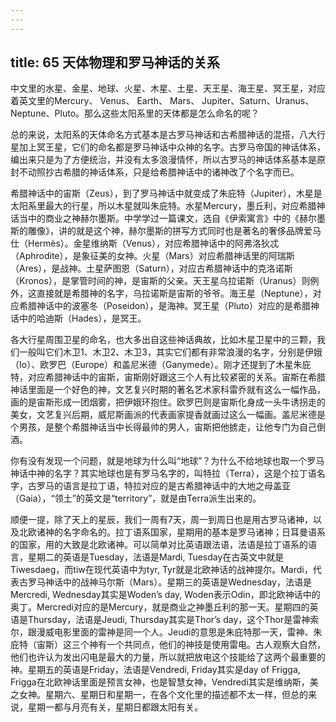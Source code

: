 ```yaml
---
---
---
```

title: 65 天体物理和罗马神话的关系
---




中文里的水星、金星、地球、火星、木星、土星、天王星、海王星、冥王星，对应着英文里的Mercury、 Venus、 Earth、 Mars、 Jupiter、Saturn、Uranus、Neptune、Pluto。那么这些太阳系里的天体都是怎么命名的呢？

总的来说，太阳系的天体命名方式基本是古罗马神话和古希腊神话的混搭，八大行星加上冥王星，它们的命名都是罗马神话中众神的名字。古罗马帝国的神话体系，编出来只是为了方便统治，并没有太多浪漫情怀，所以古罗马的神话体系基本是原封不动照抄古希腊的神话体系，只是给希腊神话中的诸神改了个名字而已。

希腊神话中的宙斯（Zeus），到了罗马神话中就变成了朱庇特（Jupiter），木星是太阳系里最大的行星，所以木星就叫朱庇特。水星Mercury，墨丘利，对应希腊神话当中的商业之神赫尔墨斯。中学学过一篇课文，选自《伊索寓言》中的《赫尔墨斯的雕像》，讲的就是这个神，赫尔墨斯的拼写方式同时也是著名的奢侈品牌爱马仕（Hermès）。金星维纳斯（Venus），对应希腊神话中的阿弗洛狄忒（Aphrodite），是象征美的女神。火星（Mars）对应希腊神话里的阿瑞斯（Ares），是战神。土星萨图恩（Saturn），对应古希腊神话中的克洛诺斯（Kronos），是掌管时间的神，是宙斯的父亲。天王星乌拉诺斯（Uranus）则例外，这直接就是希腊神的名字，乌拉诺斯是宙斯的爷爷。海王星（Neptune），对应希腊神话中的波塞冬（Poseidon），是海神。冥王星（Pluto）对应的是希腊神话中的哈迪斯（Hades），是冥王。

各大行星周围卫星的命名，也大多出自这些神话典故，比如木星卫星中的三颗，我们一般叫它们木卫1、木卫2、木卫3，其实它们都有非常浪漫的名字，分别是伊娥（Io）、欧罗巴（Europe）和盖尼米德（Ganymede）。刚才还提到了木星朱庇特，对应希腊神话中的宙斯，宙斯刚好跟这三个人有比较紧密的关系。宙斯在希腊神话里面是一个好色的神，文艺复兴时期的著名艺术家科雷乔就有这么一幅作品，画的是宙斯形成一团烟雾，把伊娥环抱住。欧罗巴则是宙斯化身成一头牛诱拐走的美女，文艺复兴后期，威尼斯画派的代表画家提香就画过这么一幅画。盖尼米德是个男孩，是整个希腊神话当中长得最帅的男人，宙斯把他掳走，让他专门为自己倒酒。

你有没有发现一个问题，就是地球为什么叫“地球”？为什么不给地球也取一个罗马神话中神的名字？其实地球也是有罗马名字的，叫特拉（Terra），这是个拉丁语名字，古罗马的语言是拉丁语，特拉对应的是古希腊神话中的大地之母盖亚（Gaia），“领土”的英文是“territory”，就是由Terra派生出来的。

顺便一提，除了天上的星辰，我们一周有7天，周一到周日也是用古罗马诸神，以及北欧诸神的名字命名的。拉丁语系国家，星期用的基本是罗马诸神；日耳曼语系的国家，用的大致是北欧诸神。可以简单对比英语跟法语，法语是拉丁语系的语言，星期二的英语是Tuesday，法语是Mardi, Tuesday在古英文中就是Tiwesdaeg，而tiw在现代英语中为tyr, Tyr就是北欧神话的战神提尔。Mardi，代表古罗马神话中的战神马尔斯（Mars）。星期三的英语是Wednesday，法语是Mercredi, Wednesday其实是Woden’s day, Woden表示Odin，即北欧神话中的奥丁。Mercredi对应的是Mercury，就是商业之神墨丘利的那一天。星期四的英语是Thursday，法语是Jeudi, Thursday其实是Thor’s day，这个Thor是雷神索尔，跟漫威电影里面的雷神是同一个人。Jeudi的意思是朱庇特那一天，雷神、朱庇特（宙斯）这三个神有一个共同点，他们的神技是使用雷电。古人观察大自然，他们也许认为发出闪电是最大的力量，所以就把放电这个技能给了这两个最重要的神。星期五的英语是Friday，法语是Vendredi, Friday其实是day of Frigga, Frigga在北欧神话里面是预言女神，也是智慧女神，Vendredi其实是维纳斯，美之女神。星期六、星期日和星期一，在各个文化里的描述都不太一样，但总的来说，星期一都与月亮有关，星期日都跟太阳有关。